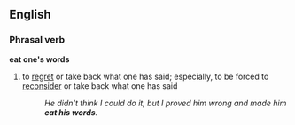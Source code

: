 ==English==
===Phrasal verb===
'''eat one's words'''
#{{idiom}} to [[regret]] or take back what one has said; especially, to be forced to [[reconsider]] or take back what one has said
#:''He didn't think I could do it, but I proved him wrong and made him '''eat his words'''.''